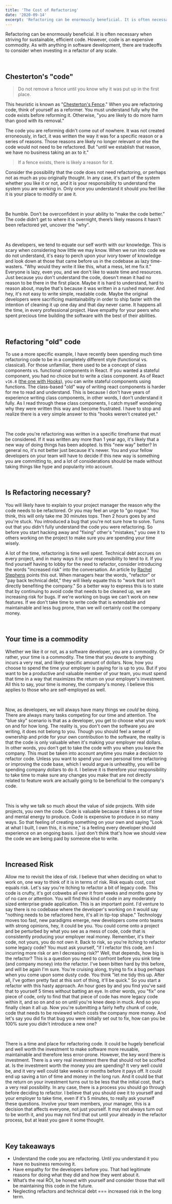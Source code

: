 ```yaml
---
title: 'The Cost of Refactoring'
date: '2020-09-14'
excerpt: 'Refactoring can be enormously beneficial. It is often necessary when striving for sustainable, efficient code. However, code is an expensive commodity, and as with anything in software development, there are tradeoffs to consider.'
---
```


Refactoring can be enormously beneficial. It is often necessary when striving for sustainable, efficient code. However, code is an expensive commodity. As with anything in software development, there are tradeoffs to consider when investing in a refactor of any scale.

<br />

## Chesterton's "code"

> Do not remove a fence until you know why it was put up in the first place.

This heuristic is known as "[Chesterton's Fence](https://fs.blog/2020/03/chestertons-fence/)." When you are refactoring code, think of yourself as a reformer. You must understand fully why the code exists before reforming it. Otherwise, "you are likely to do more harm than good with its removal."

The code you are reforming didn't come out of nowhere. It was not created erroneously, in fact, it was written the way it was for a specific reason or a series of reasons. Those reasons are likely no longer relevant or else the code would not need to be refactored. But "until we establish that reason, we have no business taking an ax to it."

> If a fence exists, there is likely a reason for it.

Consider the possibility that the code does not need refactoring, or perhaps not as much as you originally thought. In any case, it's part of the system whether you like it or not, and it is your responsibility to understand the system you are working in. Only once you understand it should you feel like it is your place to modify or axe it.

<br />

Be humble. Don’t be overconfident in your ability to “make the code better.” The code didn’t get to where it is overnight, there’s likely reasons it hasn’t been refactored yet, uncover the "why".

<br />

As developers, we tend to equate our self worth with our knowledge. This is scary when considering how little we may know. When we run into code we do not understand, it's easy to perch upon your ivory tower of knowledge and look down at those that came before us in the codebase as lazy time-wasters. "Why would they write it like this, what a mess, let me fix it." Everyone is lazy, even you, and we don't like to waste time and resources. Just because you don't understand the code, doesn't mean it had no reason to be there in the first place. Maybe it is hard to understand, hard to reason about, maybe that's because it was written in a rushed manner. And hey, it's not easy to write simple, readable code. Maybe the original developers were sacrificing maintainability in order to ship faster with the intention of cleaning it up one day and that day never came. It happens all the time, in every professional project. Have empathy for your peers who spent precious time building the software with the best of their abilities.

<br />

## Refactoring "old" code

To use a more specific example, I have recently been spending much time refactoring code to be in a completely different style (functional vs. classical). For those unfamiliar, there used to be a concept of class components vs. functional components in React. If you wanted a stateful component, you had no choice but to write a class component. As of React `v16.8` ([the one with Hooks](https://reactjs.org/blog/2019/02/06/react-v16.8.0.html)), you can write stateful components using functions. The class-based "old" way of writing react components is harder for me to read and understand. This is because I don't have years of experience writing class components, in other words, I don't understand it fully. As I read through these class components, I catch myself wondering why they were written this way and become frustrated. I have to stop and realize there is a very simple answer to this "hooks weren't created yet."

<br />

The code you're refactoring was written in a specific timeframe that must be considered. If it was written any more than 1 year ago, it's likely that a new way of doing things has been adopted. Is this "new way" better? In general no, it's not better just because it's newer. You and your fellow developers on your team will have to decide if this new way is something you are committing to, and a lot of considerations should be made without taking things like hype and popularity into account.

<br />

## Is Refactoring necessary?

You will likely have to explain to your project manager the reason why the code needs to be refactored. Or you may feel an urge to "go rogue." You think, this will only take me 30 minutes tops. Then 2 hours goes by and you're stuck. You introduced a bug that you're not sure how to solve. Turns out that you didn't fully understand the code you were refactoring. So before you start hacking away and "fixing" other's "mistakes," you owe it to others working on the project to make sure you are spending your time wisely.

A lot of the time, refactoring is time well spent. Technical debt accrues on every project, and in many ways it is your responsibility to tend to it. If you find yourself having to lobby for the need to refactor, consider introducing the words "increased risk" into the conversation. An article by [Rachel Stephens](https://redmonk.com/rstephens/2017/08/08/technical-debt/) points this out. When managers hear the words, "refactor" or "pay back technical debt," they will likely equate this to "work that isn't directly benefiting the company." So a better way to express this is to state that by continuing to avoid code that needs to be cleaned up, we are increasing risk for bugs. If we're working on bugs we can't work on new features. If we don't take time to write code that is extendable and maintainable and less bug prone, than we will certainly cost the company money.

<br />

## Your time is a commodity

Whether we like it or not, as a software developer, you are a commodity. Or rather, your time is a commodity. The time that you devote to anything incurs a very real, and likely specific amount of dollars. Now, how you choose to spend the time your employer is paying for is up to you. But if you want to be a productive and valuable member of your team, you must spend that time in a way that maximizes the return on your employer's investment. All this to say, your time is money, the company's money. I believe this applies to those who are self-employed as well.

<br />

Now, as developers, we will always have many things we _could_ be doing. There are always many tasks competing for our time and attention. The "blue sky" scenario is that as a developer, you get to choose what you work on and for how long. The reality is, you don't own the software you are writing, it does not belong to you. Though you should feel a sense of ownership and pride for your own contribution to the software, the reality is that the code is only valuable when it's making your employer real dollars. In other words, you don't get to take the code with you when you leave the company. This must be taken into account anytime you make a decision to refactor code. Unless you want to spend your own personal time refactoring or improving the code base, which I would argue is unhealthy, you will be spending company dollars to do it. I believe it is therefore your responsibility to take time to make sure any changes you make that are not directly related to feature work are actually going to be beneficial to the company's code.

<br />

This is why we talk so much about the value of side projects. With side projects, you own the code. Code is valuable because it takes a lot of time and mental energy to produce. Code is expensive to produce in so many ways. So that feeling of creating something on your own and saying "Look at what I built, I own this, it is mine," is a feeling every developer should experience on an ongoing basis. I just don't think that's how we should view the code we are being paid by someone else to write.

<br />

## Increased Risk

Allow me to revisit the idea of risk. I believe that when deciding on what to work on, one way to think of it is in terms of risk. Risk equals cost, cost equals risk. Let's say you're itching to refactor a bit of legacy code. This code is crufty, it's got cobwebs all over it from weeks and months gone by of no care or attention. You will find this kind of code in any moderately sized enterprise grade application. This is an important point. I'd venture to say there is no codebase where the developer's working on it would say "nothing needs to be refactored here, it's all in tip-top shape." Technology moves too fast, new paradigms emerge, new developers come onto teams with strong opinions, hey, it could be you. You could come onto a project and be perturbed by what you see as a mess of code, code that is consistently producing your employer real money. Remember, it's their code, not yours, you do not own it. Back to risk, so you're itching to refactor some legacy code? You must ask yourself, "if I refactor this code, am I incurring more risk or am I decreasing risk?" Well, that depends, how big is the refactor? This is a question you need to confront before you sink time (and company money) into the refactor. I've been bitten hard by this before, and will be again I'm sure. You're cruising along, trying to fix a bug perhaps when you come upon some dusty code. You think "let me tidy this up. After all, I've gotten pretty fast at this sort of thing, it'll be quick." So you start a refactor with this hasty approach. An hour goes by and you find you've said that to yourself 5 times without batting an eye. In other words, you "fix" one piece of code, only to find that that piece of code has more legacy code within it, and so on and so on until you're knee deep in muck. And so you finally clean it all up. Now you're submitting a fairly hefty chunk of code, code that needs to be reviewed which costs the company more money. And let's say you did fix that bug you were initially set out to fix, how can you be 100% sure you didn't introduce a new one?

<br />

There is a time and place for refactoring code. It could be hugely beneficial and well worth the investment to make software more reusable, maintainable and therefore less error-prone. However, the key word there is investment. There is a very real investment there that should not be scoffed at. Is the investment worth the money you are spending? It very well could be, and it very well could take weeks or months before it pays off. It could end up saving a ton of time and money in the long run. And it could be that the return on your investment turns out to be less that the initial cost, that's a very real possibility. In any case, there is a process you should go through before deciding to refactor. I believe that you should owe it to yourself and your employer to take time, even if it's 5 minutes, to really ask yourself these questions. Involve your team members, your manager, this is a decision that affects everyone, not just yourself. It may not always turn out to be worth it, and you may not find that out until your already in the refactor process, but at least you gave it some thought.

<br />

## Key takeaways

- Understand the code you are refactoring. Until you understand it you have no business removing it.
- Have empathy for the developers before you. That had legitimate reasons for doing what they did and how they went about it.
- What’s the real ROI, be honest with yourself and consider those that will be maintaining this code in the future.
- Neglecting refactors and technical debt === increased risk in the long term.
